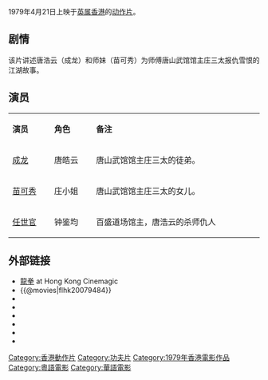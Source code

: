 {{电影信息框
| name = 龙拳
| original_name <!-- 英文名 --> = ''{{lang|en|Dragon Fist}}''
| image = DragonFist DVDcover.jpg
| caption = DVD封面
| director<!-- 导演 --> = [[罗维|罗维]]、李政浩
| producer <!-- 制片 --> = [[罗维|罗维]]
| producer_2 = 李先章
| writer <!-- 编剧 --> = 王中平
| screenplay<!-- 剧本 --> = 
| based on <!-- 原著著作 --> = 
| starring <!-- 主演 --> = [[成龙|成龙]]<br /> [[苗可秀|苗可秀]]<br /> [[田俊|田俊]]<br />[[任世官|任世官]]
| music <!-- 配乐 --> = [[陳勳奇|陳勳奇]]
| cinematography <!-- 摄影 --> = 陳榮樹
| editing <!-- 剪辑 --> = 梁永燦
| studio <!-- 制片商 --> = 
| distributor <!-- 发行商 --> = 羅維影業有限公司
| released <!-- 上映日期 --> = {{BHKG}}：{{Film date|1979|4|21}}<br>{{PHI}}[[達沃|達沃]]：{{film date|1979|5|29}}<br>{{JPN}}：{{start date|1982}}<br>{{FRA}}：{{start date|1982|10|20}}<br>{{POR}}：{{start date|1986|10|2}}
| runtime <!-- 片长时间 --> = 93分钟
| country <!-- 产地 --> = {{英屬香港電影}}
| language = [[現代標準漢語|国语普通话]]、[[粤语|粤语]]
| budget <!-- 预算花费 --> = 
| gross <!-- 票房 --> = HK $1,004,276.20
| preceded_by <!-- 上一集 --> = 
| imdb_id = tt0079484
}}
{{engname|《龙拳》|''Dragon Fist''}}1979年4月21日上映于[[英属香港|英属香港]]的[[动作片|动作片]]。

== 剧情 ==
该片讲述唐浩云（成龙）和师妹（苗可秀）为师傅唐山武馆馆主庄三太报仇雪恨的江湖故事。

== 演员 ==
{|class="wikitable " width="60%"
|- style="background:cornflowerblue; color:white" align=center
|style="width:10%"|'''演员'''||style="width:10%"|'''角色'''||style="width:40%"|'''备注'''
|-
| [[成龙|成龙]] || 唐皓云 || 唐山武馆馆主庄三太的徒弟。
|-
| [[苗可秀|苗可秀]] || 庄小姐 || 唐山武馆馆主庄三太的女儿。
|-
| [[任世官|任世官]] || 钟鉴均 || 百盛道场馆主，唐浩云的杀师仇人
|}

== 外部链接 ==
* [http://www.hkcinemagic.com/en/movie.asp?id=621 龍拳] at Hong Kong Cinemagic
*{{@movies|flhk20079484}}
*{{hkmdb title|5980}}
*{{Mtime|23296}}
*{{douban}}
*{{rotten-tomatoes|dragon_fist}}
*{{Amg movie|14676}}
*{{imdb title|0079484}}

{{成龙}}

[[Category:香港動作片|Category:香港動作片]]
[[Category:功夫片|Category:功夫片]]
[[Category:1979年香港電影作品|Category:1979年香港電影作品]]
[[Category:粵語電影|Category:粵語電影]]
[[Category:華語電影|Category:華語電影]]